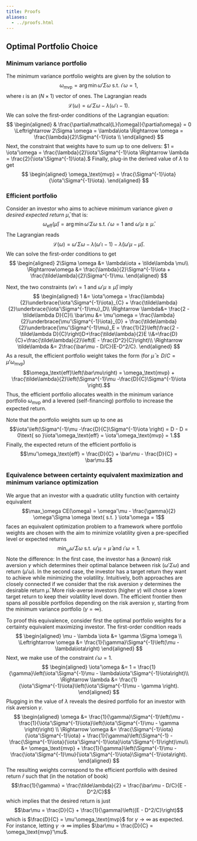 ```yaml
---
title: Proofs
aliases:
  - ../proofs.html
---
```


## Optimal Portfolio Choice

### Minimum variance portfolio

The minimum variance portfolio weights are given by the solution to $$\omega_\text{mvp} = \arg\min \omega'\Sigma \omega \text{ s.t. } \iota'\omega= 1,$$ where $\iota$ is an $(N \times 1)$ vector of ones. The Lagrangian reads $$ \mathcal{L}(\omega) = \omega'\Sigma \omega - \lambda(\omega'\iota - 1).$$ We can solve the first-order conditions of the Lagrangian equation: $$
\begin{aligned}
& \frac{\partial\mathcal{L}(\omega)}{\partial\omega} = 0 \Leftrightarrow 2\Sigma \omega = \lambda\iota \Rightarrow \omega = \frac{\lambda}{2}\Sigma^{-1}\iota \\ \end{aligned}
$$ 
Next, the constraint that weights have to sum up to one delivers: $1 = \iota'\omega = \frac{\lambda}{2}\iota'\Sigma^{-1}\iota \Rightarrow \lambda = \frac{2}{\iota'\Sigma^{-1}\iota}.$ Finally, plug-in the derived value of $\lambda$ to get $$
\begin{aligned}
\omega_\text{mvp} = \frac{\Sigma^{-1}\iota}{\iota'\Sigma^{-1}\iota}.
\end{aligned}
$$ 

### Efficient portfolio

Consider an investor who aims to achieve minimum variance *given a desired expected return* $\bar{\mu}$, that is: $$\omega_\text{eff}\left(\bar{\mu}\right) = \arg\min \omega'\Sigma \omega \text{ s.t. } \iota'\omega = 1 \text{ and } \omega'\mu \geq \bar{\mu}.$$ The Lagrangian reads $$ \mathcal{L}(\omega) = \omega'\Sigma \omega - \lambda(\omega'\iota - 1) - \tilde{\lambda}(\omega'\mu - \bar{\mu}). $$ We can solve the first-order conditions to get $$
\begin{aligned}
2\Sigma \omega &= \lambda\iota + \tilde\lambda \mu\\
\Rightarrow\omega &= \frac{\lambda}{2}\Sigma^{-1}\iota + \frac{\tilde\lambda}{2}\Sigma^{-1}\mu.
\end{aligned}
$$

Next, the two constraints ($w'\iota = 1 \text{ and } \omega'\mu \geq \bar{\mu}$) imply $$
\begin{aligned}
1 &= \iota'\omega = \frac{\lambda}{2}\underbrace{\iota'\Sigma^{-1}\iota}_{C} + \frac{\tilde\lambda}{2}\underbrace{\iota'\Sigma^{-1}\mu}_D\\
\Rightarrow \lambda&= \frac{2 - \tilde\lambda D}{C}\\
\bar\mu &= \mu'\omega = \frac{\lambda}{2}\underbrace{\mu'\Sigma^{-1}\iota}_{D} + \frac{\tilde\lambda}{2}\underbrace{\mu'\Sigma^{-1}\mu}_E = \frac{1}{2}\left(\frac{2 - \tilde\lambda D}{C}\right)D+\frac{\tilde\lambda}{2}E  \\&=\frac{D}{C}+\frac{\tilde\lambda}{2}\left(E - \frac{D^2}{C}\right)\\
\Rightarrow \tilde\lambda &= 2\frac{\bar\mu - D/C}{E-D^2/C}.
\end{aligned}
$$ As a result, the efficient portfolio weight takes the form (for $\bar{\mu} \geq D/C = \mu'\omega_\text{mvp}$) $$\omega_\text{eff}\left(\bar\mu\right) = \omega_\text{mvp} + \frac{\tilde\lambda}{2}\left(\Sigma^{-1}\mu -\frac{D}{C}\Sigma^{-1}\iota \right).$$ Thus, the efficient portfolio allocates wealth in the minimum variance portfolio $\omega_\text{mvp}$ and a levered (self-financing) portfolio to increase the expected return.

Note that the portfolio weights sum up to one as $$\iota'\left(\Sigma^{-1}\mu -\frac{D}{C}\Sigma^{-1}\iota \right) = D - D = 0\text{ so }\iota'\omega_\text{eff} = \iota'\omega_\text{mvp} = 1.$$ Finally, the expected return of the efficient portfolio is $$\mu'\omega_\text{eff} = \frac{D}{C} + \bar\mu - \frac{D}{C} = \bar\mu.$$

### Equivalence between certainty equivalent maximization and minimum variance optimization

We argue that an investor with a quadratic utility function with certainty equivalent $$\max_\omega CE(\omega) = \omega'\mu - \frac{\gamma}{2} \omega'\Sigma \omega \text{ s.t. } \iota'\omega = 1$$ faces an equivalent optimization problem to a framework where portfolio weights are chosen with the aim to minimize volatility given a pre-specified level or expected returns $$\min_\omega \omega'\Sigma \omega \text{ s.t. } \omega'\mu = \bar\mu \text{ and } \iota'\omega = 1.$$ Note the difference: In the first case, the investor has a (known) risk aversion $\gamma$ which determines their optimal balance between risk ($\omega'\Sigma\omega)$ and return ($\mu'\omega$). In the second case, the investor has a target return they want to achieve while minimizing the volatility. Intuitively, both approaches are closely connected if we consider that the risk aversion $\gamma$ determines the desirable return $\bar\mu$. More risk-averse investors (higher $\gamma$) will chose a lower target return to keep their volatility level down. The efficient frontier then spans all possible portfolios depending on the risk aversion $\gamma$, starting from the minimum variance portfolio ($\gamma = \infty$).

To proof this equivalence, consider first the optimal portfolio weights for a certainty equivalent maximizing investor. The first-order condition reads $$
\begin{aligned}
\mu - \lambda \iota &= \gamma \Sigma \omega \\
\Leftrightarrow \omega &= \frac{1}{\gamma}\Sigma^{-1}\left(\mu - \lambda\iota\right)
\end{aligned}
$$ Next, we make use of the constraint $\iota'\omega = 1$. $$
\begin{aligned}
\iota'\omega &= 1 = \frac{1}{\gamma}\left(\iota'\Sigma^{-1}\mu - \lambda\iota'\Sigma^{-1}\iota\right)\\
\Rightarrow \lambda &= \frac{1}{\iota'\Sigma^{-1}\iota}\left(\iota'\Sigma^{-1}\mu - \gamma \right).
\end{aligned}
$$ Plugging in the value of $\lambda$ reveals the desired portfolio for an investor with risk aversion $\gamma$. $$
\begin{aligned}
\omega &= \frac{1}{\gamma}\Sigma^{-1}\left(\mu - \frac{1}{\iota'\Sigma^{-1}\iota}\left(\iota'\Sigma^{-1}\mu - \gamma \right)\right) \\
\Rightarrow \omega &= \frac{\Sigma^{-1}\iota}{\iota'\Sigma^{-1}\iota} + \frac{1}{\gamma}\left(\Sigma^{-1} - \frac{\Sigma^{-1}\iota}{\iota'\Sigma^{-1}\iota}\iota'\Sigma^{-1}\right)\mu\\
&= \omega_\text{mvp} + \frac{1}{\gamma}\left(\Sigma^{-1}\mu - \frac{\iota'\Sigma^{-1}\mu}{\iota'\Sigma^{-1}\iota}\Sigma^{-1}\iota\right).
\end{aligned}
$$ The resulting weights correspond to the efficient portfolio with desired return $\bar r$ such that (in the notation of book) $$\frac{1}{\gamma} = \frac{\tilde\lambda}{2} = \frac{\bar\mu - D/C}{E - D^2/C}$$ which implies that the desired return is just $$\bar\mu = \frac{D}{C} + \frac{1}{\gamma}\left({E - D^2/C}\right)$$ which is $\frac{D}{C} = \mu'\omega_\text{mvp}$ for $\gamma\rightarrow \infty$ as expected. For instance, letting $\gamma \rightarrow \infty$ implies $\bar\mu = \frac{D}{C} = \omega_\text{mvp}'\mu$.
